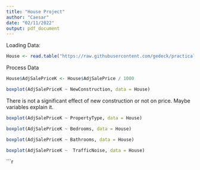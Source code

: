 ```yaml
---
title: "House Project"
author: "Caesar"
date: "02/11/2022"
output: pdf_document
---
```


Loading Data:
```r
House <- read.table("https://raw.githubusercontent.com/gedeck/practical-statistics-for-data-scientists/master/data/house_sales.csv")

```

Process Data
```r
House$AdjSalePriceK <- House$AdjSalePrice / 1000
``` 

```r
boxplot(AdjSalePriceK ~ NewConstruction, data = House)
```
There is not a significant effect of new construction or not on price. Maybe variables explain it.


```r
boxplot(AdjSalePriceK ~ PropertyType, data = House) 
```

```r
boxplot(AdjSalePriceK ~ Bedrooms, data = House)
```

```r
boxplot(AdjSalePriceK ~ Bathrooms, data = House)
```

```r
boxplot(AdjSalePriceK ~  TrafficNoise, data = House)
```

```r
